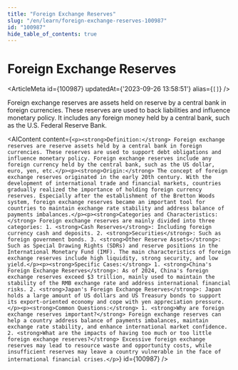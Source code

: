 ```yaml
---
title: "Foreign Exchange Reserves"
slug: "/en/learn/foreign-exchange-reserves-100987"
id: "100987"
hide_table_of_contents: true
---
```



# Foreign Exchange Reserves

<ArticleMeta id={100987} updatedAt={'2023-09-26 13:58:51'} alias={`[]`} />
<div className='border-solid border-b border-t-0 my-4 border-[var(--ifm-color-gray-300)]' />

Foreign exchange reserves are assets held on reserve by a central bank in foreign currencies. These reserves are used to back liabilities and influence monetary policy. It includes any foreign money held by a central bank, such as the U.S. Federal Reserve Bank.

<AIContent content={`<p><strong>Definition:</strong> Foreign exchange reserves are reserve assets held by a central bank in foreign currencies. These reserves are used to support debt obligations and influence monetary policy. Foreign exchange reserves include any foreign currency held by the central bank, such as the US dollar, euro, yen, etc.</p><p><strong>Origin:</strong> The concept of foreign exchange reserves originated in the early 20th century. With the development of international trade and financial markets, countries gradually realized the importance of holding foreign currency reserves. Especially after the establishment of the Bretton Woods system, foreign exchange reserves became an important tool for countries to maintain exchange rate stability and address balance of payments imbalances.</p><p><strong>Categories and Characteristics:</strong> Foreign exchange reserves are mainly divided into three categories: 1. <strong>Cash Reserves</strong>: Including foreign currency cash and deposits. 2. <strong>Securities</strong>: Such as foreign government bonds. 3. <strong>Other Reserve Assets</strong>: Such as Special Drawing Rights (SDRs) and reserve positions in the International Monetary Fund (IMF). The main characteristics of foreign exchange reserves include high liquidity, strong security, and low yield.</p><p><strong>Specific Cases:</strong> 1. <strong>China's Foreign Exchange Reserves</strong>: As of 2024, China's foreign exchange reserves exceed $3 trillion, mainly used to maintain the stability of the RMB exchange rate and address international financial risks. 2. <strong>Japan's Foreign Exchange Reserves</strong>: Japan holds a large amount of US dollars and US Treasury bonds to support its export-oriented economy and cope with yen appreciation pressure.</p><p><strong>Common Questions:</strong> 1. <strong>Why are foreign exchange reserves important?</strong> Foreign exchange reserves can help a country address balance of payments imbalances, maintain exchange rate stability, and enhance international market confidence. 2. <strong>What are the impacts of having too much or too little foreign exchange reserves?</strong> Excessive foreign exchange reserves may lead to resource waste and opportunity costs, while insufficient reserves may leave a country vulnerable in the face of international financial crises.</p>`} id={100987} />
